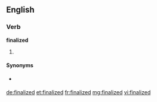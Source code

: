 ==English==

===Verb===
'''finalized'''

# {{past of|finalize}}

====Synonyms====
* {{l|en|engrossed}} {{qualifier|of a document}}

[[de:finalized]]
[[et:finalized]]
[[fr:finalized]]
[[mg:finalized]]
[[vi:finalized]]